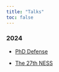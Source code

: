 ```yaml
---
title: "Talks"
toc: false
---
```


### 2024

- [PhD Defense](slides/2024-defense/index.html)


- [The 27th NESS](slides/2024-ness/index.html)
